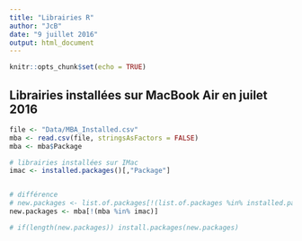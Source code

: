```yaml
---
title: "Librairies R"
author: "JcB"
date: "9 juillet 2016"
output: html_document
---
```


```r
knitr::opts_chunk$set(echo = TRUE)
```

Librairies installées sur MacBook Air en juilet 2016
----------------------------------------------------
```r
file <- "Data/MBA_Installed.csv"
mba <- read.csv(file, stringsAsFactors = FALSE)
mba <- mba$Package

# librairies installées sur IMac
imac <- installed.packages()[,"Package"]


# différence
# new.packages <- list.of.packages[!(list.of.packages %in% installed.packages()[,"Package"])]
new.packages <- mba[!(mba %in% imac)]

# if(length(new.packages)) install.packages(new.packages)
```



